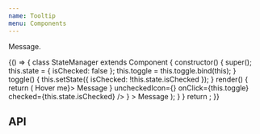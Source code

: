 ```yaml
---
name: Tooltip
menu: Components
---
```



Message.

<Playground>
  {() => {
    class StateManager extends Component {
      constructor() {
        super();
        this.state = { isChecked: false };
        this.toggle = this.toggle.bind(this);
      }
      toggle() {
        this.setState({ isChecked: !this.state.isChecked });
      }
      render() {
        return (
          <SpacedGroup center>
            <Tooltip anchor={<span>Hover me</span>}>
              <SpacedGroup xs={4}>
                <span>Message</span>
              </SpacedGroup>
            </Tooltip>
            <Tooltip
              anchor={
                <IconSwitch
                  checkedIcon={<CheckIcon />}
                  uncheckedIcon={<CloseIcon />}
                  onClick={this.toggle}
                  checked={this.state.isChecked}
                />
              }
            >
              <SpacedGroup xs={4}>
                <span>Message</span>
              </SpacedGroup>
            </Tooltip>
          </SpacedGroup>
        );
      }
    }
    return <StateManager />;
  }}
</Playground>

## API

<PropsTable of={Tooltip} />
